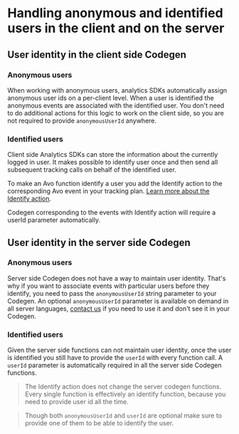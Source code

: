 # Handling anonymous and identified users in the client and on the server

## User identity in the client side Codegen

### Anonymous users

When working with anonymous users, analytics SDKs automatically assign anonymous user ids on a per-client level.
When a user is identified the anonymous events are associated with the identified user.
You don't need to do additional actions for this logic to work on the client side, so you are not required to provide `anonymousUserId` anywhere.

### Identified users

Client side Analytics SDKs can store the information about the currently logged in user.
It makes possible to identify user once and then send all subsequent tracking calls on behalf of the identified user.

To make an Avo function identify a user you add the Identify action to the corresponding Avo event in your tracking plan. [Learn more about the Identify action](/workspace/tracking-plan/events#a-nameidentify-usera-identify-user).

Codegen corresponding to the events with Identify action will require a userId parameter automatically.

## User identity in the server side Codegen

### Anonymous users

Server side Codegen does not have a way to maintain user identity.
That's why if you want to associate events with particular users before they identify, you need to pass the `anonymousUserId` string parameter to your Codegen.
An optional `anonymousUserId` parameter is available on demand in all server languages, [contact us](/help/troubleshooting) if you need to use it and don't see it in your Codegen.

### Identified users

Given the server side functions can not maintain user identity, once the user is identified you still have to provide the `userId` with every function call.
A `userId` parameter is automatically required in all the server side Codegen functions.

> The Identify action does not change the server codegen functions. Every single function is effectively an identify function, because you need to provide user id all the time.

> Though both `anonymousUserId` and `userId` are optional make sure to provide one of them to be able to identify the user.
